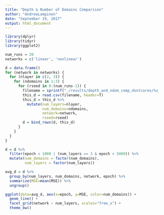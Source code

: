```yaml
---
title: "Depth & Number of Domains Comparison"
author: "AndrewLampinen"
date: "September 19, 2017"
output: html_document
---
```

```r
library(dplyr)
library(tidyr)
library(ggplot2)
```

```r
num_runs = 20
networks = c('linear', 'nonlinear')

d = data.frame()
for (network in networks) {
  for (nlayer in c(2, 3)) {
    for (ndomains in 1:3) {
      for (rseed in 0:(num_runs-1)) {
        filename = sprintf("./results/depth_and_ndom_comp_dontcares/%s_nlayer_%i_ndomains_%i_rseed_%i_loss_track.csv",network,nlayer,ndomains,rseed)
        this_d = read.csv(filename, header=T)
        this_d = this_d %>%
          mutate(num_layers=nlayer,
                 num_domains=ndomains,
                 network=network,
                 rseed=rseed)
        d = bind_rows(d, this_d)
      }
    }
  }
}
```

```r
d = d %>%
  filter(epoch < 1000 | (num_layers == 3 & epoch < 5000)) %>%
  mutate(num_domains = factor(num_domains),
         num_layers = factor(num_layers))
```

```r
avg_d = d %>% 
  group_by(num_layers, num_domains, network, epoch) %>%
  summarize(MSE=mean(MSE)) %>%
  ungroup()
```

```r
ggplot(data=avg_d, aes(x=epoch, y=MSE, color=num_domains)) +
  geom_line() +
  facet_grid(network ~ num_layers, scales="free_x") +
  theme_bw()
```

